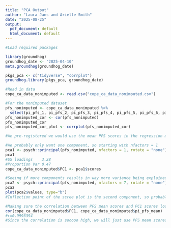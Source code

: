 ```yaml
---
title: "PCA Output"
author: "Laura Jans and Arielle Smith"
date: "2025-08-25"
output:
  pdf_document: default
  html_document: default
---
```


```r
#Load required packages

library(groundhog)
groundhog_date <- "2025-04-10"
meta.groundhog(groundhog_date)

pkgs_pca <- c("tidyverse", "corrplot")
groundhog.library(pkgs_pca, groundhog_date)

#Read in data
cope_ca_data_nonimputed <- read.csv("cope_ca_data_nonimputed.csv")
```


```r
#For the nonimputed dataset
pfs_nonimputed <- cope_ca_data_nonimputed %>% 
  select(pi_pfs_1, pi_pfs_2, pi_pfs_3, pi_pfs_4, pi_pfs_5, pi_pfs_6, pi_pfs_7)
pfs_nonimputed_cor <- cor(pfs_nonimputed)
pfs_nonimputed_cor
pfs_nonimputed_cor_plot <- corrplot(pfs_nonimputed_cor)

#We pre-registered we would use the mean PFS scores in the regression models if correlations between items are >0.7. They are surprisingly <0.7, so it looks like we'll be doing a principal component analysis.
```

```r
#We probably only want one component, so starting with nfactors = 1
pca1 <- psych::principal(pfs_nonimputed, nfactors = 1, rotate = "none")
pca1
#SS loadings    3.28
#Proportion Var 0.47
cope_ca_data_nonimputed$PC1 <- pca1$scores

#Seeing if more components results in way more variance being explained, so playing with nfactors = 7 (number of PFS items)
pca2 <- psych::principal(pfs_nonimputed, nfactors = 7, rotate = "none")
pca2
plot(pca2$values, type="b")
#Inflection point of the scree plot is the second component, so probably does not make sense to have more than one component

#Making sure the correlation between PFS mean scores and PC1 scores look good:
cor(cope_ca_data_nonimputed$PC1, cope_ca_data_nonimputed$pi_pfs_mean)
#r=0.9993394
#Since the correlation is sooooo high, we will just use PFS mean scores afterall
```
